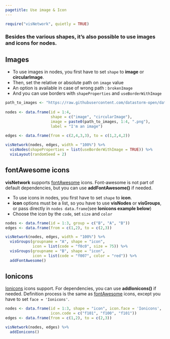 ```yaml
---
pagetitle: Use image & Icon
---
```


```r
require("visNetwork", quietly = TRUE)
```

### Besides the various shapes, it's also possible to use **images** and **icons** for nodes.

## Images

* To use images in nodes, you first have to set ````shape```` to **image** or **circularImage**.
* Then, set the relative or absolute path on ````image```` value
* An option is available in case of wrong path : ````brokenImage````
* And you can use borders with ````shapeProperties```` and ````useBorderWithImage````

```r
path_to_images <- "https://raw.githubusercontent.com/datastorm-open/datastorm-open.github.io/master/visNetwork/data/img/indonesia/"
 
nodes <- data.frame(id = 1:4, 
                    shape = c("image", "circularImage"),
                    image = paste0(path_to_images, 1:4, ".png"),
                    label = "I'm an image")
  
edges <- data.frame(from = c(2,4,3,3), to = c(1,2,4,2))

visNetwork(nodes, edges, width = "100%") %>% 
  visNodes(shapeProperties = list(useBorderWithImage = TRUE)) %>%
  visLayout(randomSeed = 2)
```


## fontAwesome icons

**visNetwork** supports [fontAwesome](https://fontawesome.com/) icons. Font-awesome is not part of default dependencies, but you can use **addFontAwesome()** if needed.

* To use icons in nodes, you first have to set ````shape```` to **icon**.
* **icon** options must be a list, so you have to use **visNodes** or **visGroups**, or pass directly in ``nodes data.frame``(see **Ionicons example below**)
* Choose the icon by the ````code````, set ````size```` and ````color````


```r
nodes <- data.frame(id = 1:3, group = c("B", "A", "B"))
edges <- data.frame(from = c(1,2), to = c(2,3))

visNetwork(nodes, edges, width = "100%") %>%
  visGroups(groupname = "A", shape = "icon", 
            icon = list(code = "f0c0", size = 75)) %>%
  visGroups(groupname = "B", shape = "icon", 
            icon = list(code = "f007", color = "red")) %>%
  addFontAwesome()
```


## Ionicons

[Ionicons](http://ionicons.com/) icons support. For dependencies, you can use **addIonicons()** if needed. Definition process is the same as [fontAwesome](https://fontawesome.com/) icons, except you have to set ``face = 'Ionicons'``.


```r
nodes <- data.frame(id = 1:3, shape = "icon", icon.face = 'Ionicons',
                    icon.code = c("f101", "f100", "f101"))
edges <- data.frame(from = c(1,2), to = c(2,3))

visNetwork(nodes, edges) %>%
  addIonicons()
```

